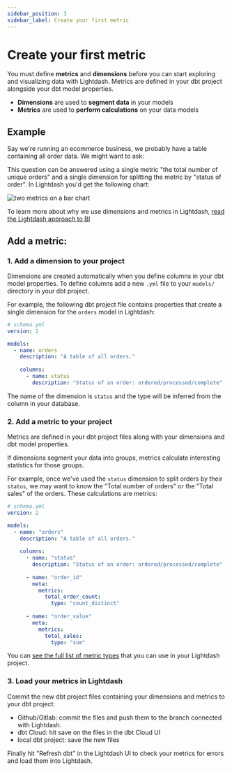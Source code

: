 ```yaml
---
sidebar_position: 3
sidebar_label: Create your first metric
---
```


# Create your first metric


You must define **metrics** and **dimensions** before you can start exploring and visualizing data with Lightdash. 
Metrics are defined in your dbt project alongside your dbt model properties.

* **Dimensions** are used to **segment data** in your models
* **Metrics** are used to **perform calculations** on your data models

## Example

Say we're running an ecommerce business, we probably have a table containing all order data. We might want to 
ask: 

<div style={{textAlign: 'center', paddingBottom: 30, paddingTop: 10}}>
  <DataQuestion width="70%"/>
</div>

This question can be answered using a single metric "the total number of unique orders" and a single dimension for 
splitting the metric by "status of order". In Lightdash you'd get the following chart:

![two metrics on a bar chart](./assets/metric-on-bar-chart.png)

To learn more about why we use dimensions and metrics in Lightdash, [read the Lightdash approach to BI](../../best-practice/lightdashWay.md)

## Add a metric:

### 1. Add a dimension to your project

Dimensions are created automatically when you define columns in your dbt model properties. To define columns add a 
new `.yml` file to your `models/` directory in your dbt project.

For example, the following dbt project file contains properties that create a single dimension for the `orders` model in Lightdash:

```yaml
# schema.yml
version: 2

models:
  - name: orders
    description: "A table of all orders."
    
    columns:
      - name: status
        description: "Status of an order: ordered/processed/complete"
```

The name of the dimension is `status` and the type will be inferred from the column in your database.

### 2. Add a metric to your project

Metrics are defined in your dbt project files along with your dimensions and dbt model properties.

If dimensions segment your data into groups, metrics calculate interesting statistics for those groups. 

For example, once we've used the `status` dimension to split orders by their `status`, we may want to know the 
"Total number of orders" or the "Total sales" of the orders. These calculations are metrics:

```yaml
# schema.yml
version: 2

models:
  - name: "orders"
    description: "A table of all orders."
    
    columns:
      - name: "status"
        description: "Status of an order: ordered/processed/complete"
        
      - name: "order_id"
        meta:
          metrics:
            total_order_count:
              type: "count_distinct" 
              
      - name: "order_value"
        meta:
          metrics:
            total_sales:
              type: "sum" 
```
You can [see the full list of metric types](../../references/metrics.md) that you can use in your Lightdash project.

### 3. Load your metrics in Lightdash

Commit the new dbt project files containing your dimensions and metrics to your dbt project:

* Github/Gitlab: commit the files and push them to the branch connected with Lightdash.
* dbt Cloud: hit save on the files in the dbt Cloud UI
* local dbt project: save the new files

Finally hit "Refresh dbt" in the Lightdash UI to check your metrics for errors and load them into Lightdash.
